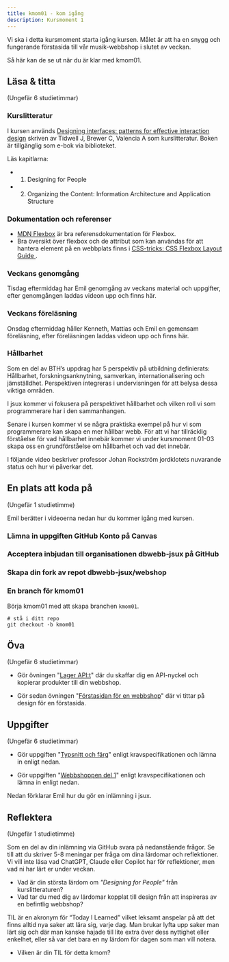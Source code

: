 ```yaml
---
title: kmom01 - kom igång
description: Kursmoment 1
---
```



Vi ska i detta kursmoment starta igång kursen. Målet är att ha en snygg och fungerande förstasida till vår musik-webbshop i slutet av veckan.

Så här kan de se ut när du är klar med kmom01.

<YouTube posterQuality="max" id="Ku2kLxM3EBU" />



## Läsa & titta

<p class="time">(Ungefär 6 studietimmar)</p>



### Kurslitteratur

I kursen används [Designing interfaces: patterns for effective interaction design](https://go.exlibris.link/zrLb9rwc) skriven av Tidwell J, Brewer C, Valencia A som kurslitteratur. Boken är tillgänglig som e-bok via biblioteket.

Läs kapitlarna:

* 1. Designing for People
* 2. Organizing the Content: Information Architecture and Application Structure



### Dokumentation och referenser

* [MDN Flexbox](https://developer.mozilla.org/en-US/docs/Learn_web_development/Core/CSS_layout/Flexbox) är bra referensdokumentation för Flexbox.
* Bra översikt över flexbox och de attribut som kan användas för att hantera element på en webbplats finns i [CSS-tricks: CSS Flexbox Layout Guide ](https://css-tricks.com/snippets/css/a-guide-to-flexbox/).



### Veckans genomgång

Tisdag eftermiddag har Emil genomgång av veckans material och uppgifter, efter genomgången laddas videon upp och finns här.



### Veckans föreläsning

Onsdag eftermiddag håller Kenneth, Mattias och Emil en gemensam föreläsning, efter föreläsningen laddas videon upp och finns här.



### Hållbarhet

Som en del av BTH’s uppdrag har 5 perspektiv på utbildning definierats: Hållbarhet, forskningsanknytning, samverkan, internationalisering och jämställdhet. Perspektiven integreras i undervisningen för att belysa dessa viktiga områden.

I jsux kommer vi fokusera på perspektivet hållbarhet och vilken roll vi som programmerare har i den sammanhangen.

Senare i kursen kommer vi se några praktiska exempel på hur vi som programmerare kan skapa en mer hållbar webb. För att vi har tillräcklig förståelse för vad hållbarhet innebär kommer vi under kursmoment 01-03 skapa oss en grundförståelse om hållbarhet och vad det innebär.

I följande video beskriver professor Johan Rockström jordklotets nuvarande status och hur vi påverkar det.

<YouTube posterQuality="max" id="8Sl28fkrozE" />



## En plats att koda på

<p class="time">(Ungefär 1 studietimme)</p>

Emil berätter i videoerna nedan hur du kommer igång med kursen.



### Lämna in uppgiften GitHub Konto på Canvas

<YouTube posterQuality="max" id="3gNqV756YBQ" />



### Acceptera inbjudan till organisationen dbwebb-jsux på GitHub

<YouTube posterQuality="max" id="Ouv-V2BjmAs" />



### Skapa din fork av repot dbwebb-jsux/webshop

<YouTube posterQuality="max" id="a3SZH1wiHYo" />



### En branch för kmom01

Börja kmom01 med att skapa branchen `kmom01`.

```shell
# stå i ditt repo
git checkout -b kmom01
```

<YouTube posterQuality="max" id="3dck6dZEMyw" />



## Öva

<p class="time">(Ungefär 6 studietimmar)</p>

* Gör övningen "[Lager API:t](/kunskap/lager_apit)" där du skaffar dig en API-nyckel och kopierar produkter till din webbshop.

* Gör sedan övningen "[Förstasidan för en webbshop](/kunskap/forstasidan_for_en_webbshop)" där vi tittar på design för en förstasida.



## Uppgifter

<p class="time">(Ungefär 6 studietimmar)</p>

* Gör uppgiften "[Typsnitt och färg](/uppgifter/typsnitt_och_farg)" enligt kravspecifikationen och lämna in enligt nedan.

* Gör uppgiften "[Webbshoppen del 1](/uppgifter/webbshoppen_del_1)" enligt kravspecifikationen och lämna in enligt nedan.

Nedan förklarar Emil hur du gör en inlämning i jsux.

<YouTube posterQuality="max" id="YD0tE7FW6i0" />



## Reflektera

<p class="time">(Ungefär 1 studietimme)</p>

Som en del av din inlämning via GitHub svara på nedanstående frågor. Se till att du skriver 5-8 meningar per fråga om dina lärdomar och reflektioner. Vi vill inte läsa vad ChatGPT, Claude eller Copilot har för reflektioner, men vad ni har lärt er under veckan.

* Vad är din största lärdom om _"Designing for People"_ från kurslitteraturen?
* Vad tar du med dig av lärdomar kopplat till design från att inspireras av en befintlig webbshop?

TIL är en akronym för “Today I Learned” vilket leksamt anspelar på att det finns alltid nya saker att lära sig, varje dag. Man brukar lyfta upp saker man lärt sig och där man kanske hajade till lite extra över dess nyttighet eller enkelhet, eller så var det bara en ny lärdom för dagen som man vill notera.

* Vilken är din TIL för detta kmom?
